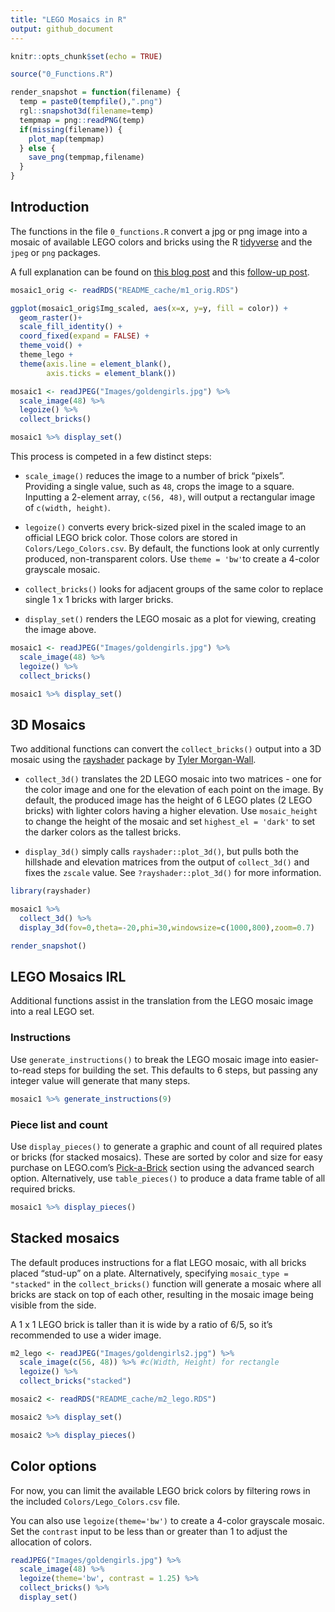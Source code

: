 ```yaml
---
title: "LEGO Mosaics in R"
output: github_document
---
```


```r
knitr::opts_chunk$set(echo = TRUE)

source("0_Functions.R")

render_snapshot = function(filename) {
  temp = paste0(tempfile(),".png")
  rgl::snapshot3d(filename=temp)
  tempmap = png::readPNG(temp)
  if(missing(filename)) {
    plot_map(tempmap)
  } else {
    save_png(tempmap,filename)
  }
}

```

## Introduction

The functions in the file `0_functions.R` convert a jpg or png image into a mosaic of available LEGO colors and bricks using the R [tidyverse](https://www.tidyverse.org/) and the `jpeg` or `png` packages.

A full explanation can be found on [this blog post](http://www.ryantimpe.com/2018/04/23/lego-mosaic1/) and this [follow-up post](http://www.ryantimpe.com/2018/05/07/lego-mosaic2/).

```r
mosaic1_orig <- readRDS("README_cache/m1_orig.RDS")

ggplot(mosaic1_orig$Img_scaled, aes(x=x, y=y, fill = color)) +
  geom_raster()+
  scale_fill_identity() +
  coord_fixed(expand = FALSE) +
  theme_void() +
  theme_lego +
  theme(axis.line = element_blank(),
        axis.ticks = element_blank())
```
```r
mosaic1 <- readJPEG("Images/goldengirls.jpg") %>% 
  scale_image(48) %>%
  legoize() %>% 
  collect_bricks() 

mosaic1 %>% display_set()
```

This process is competed in a few distinct steps:

- `scale_image()` reduces the image to a number of brick "pixels". Providing a single value, such as `48`, crops the image to a square. Inputting a 2-element array, `c(56, 48)`, will output a rectangular image of `c(width, height)`.

- `legoize()` converts every brick-sized pixel in the scaled image to an official LEGO brick color. Those colors are stored in `Colors/Lego_Colors.csv`. By default, the functions look at only currently produced, non-transparent colors. Use `theme = 'bw'`to create a 4-color grayscale mosaic.

- `collect_bricks()` looks for adjacent groups of the same color to replace single 1 x 1 bricks with larger bricks.

- `display_set()` renders the LEGO mosaic as a plot for viewing, creating the image above.

```r
mosaic1 <- readJPEG("Images/goldengirls.jpg") %>% 
  scale_image(48) %>%
  legoize() %>% 
  collect_bricks() 

mosaic1 %>% display_set()
```

## 3D Mosaics

Two additional functions can convert the `collect_bricks()` output into a 3D mosaic using the [rayshader](https://github.com/tylermorganwall/rayshader) package by [Tyler Morgan-Wall](https://twitter.com/tylermorganwall).

- `collect_3d()` translates the 2D LEGO mosaic into two matrices - one for the color image and one for the elevation of each point on the image. By default, the produced image has the height of 6 LEGO plates (2 LEGO bricks) with lighter colors having a higher elevation. Use `mosaic_height` to change the height of the mosaic and set `highest_el = 'dark'` to set the darker colors as the tallest bricks.

- `display_3d()` simply calls `rayshader::plot_3d()`, but pulls both the hillshade and elevation matrices from the output of `collect_3d()` and fixes the `zscale` value. See `?rayshader::plot_3d()` for more information.

```r
library(rayshader)

mosaic1 %>% 
  collect_3d() %>% 
  display_3d(fov=0,theta=-20,phi=30,windowsize=c(1000,800),zoom=0.7)

render_snapshot()
```

## LEGO Mosaics IRL

Additional functions assist in the translation from the LEGO mosaic image into a real LEGO set.

### Instructions

Use `generate_instructions()` to break the LEGO mosaic image into easier-to-read steps for building the set. This defaults to 6 steps, but passing any integer value will generate that many steps.

```r
mosaic1 %>% generate_instructions(9)
```

### Piece list and count

Use `display_pieces()` to generate a graphic and count of all required plates or bricks (for stacked mosaics). These are sorted by color and size for easy purchase on LEGO.com's [Pick-a-Brick](https://shop.lego.com/en-US/Pick-a-Brick) section using the advanced search option. Alternatively, use `table_pieces()` to produce a data frame table of all required bricks.

```r
mosaic1 %>% display_pieces()
```

## Stacked mosaics

The default produces instructions for a flat LEGO mosaic, with all bricks placed "stud-up" on a plate. Alternatively, specifying `mosaic_type = "stacked"` in the `collect_bricks()` function will generate a mosaic where all bricks are stack on top of each other, resulting in the mosaic image being visible from the side.

A 1 x 1 LEGO brick is taller than it is wide by a ratio of 6/5, so it's recommended to use a wider image.

```r
m2_lego <- readJPEG("Images/goldengirls2.jpg") %>% 
  scale_image(c(56, 48)) %>% #c(Width, Height) for rectangle
  legoize() %>% 
  collect_bricks("stacked") 
```

```r
mosaic2 <- readRDS("README_cache/m2_lego.RDS")

mosaic2 %>% display_set()
```

```r
mosaic2 %>% display_pieces()
```

## Color options

For now, you can limit the available LEGO brick colors by filtering rows in the included `Colors/Lego_Colors.csv` file.

You can also use `legoize(theme='bw')` to create a 4-color grayscale mosaic. Set the `contrast` input to be less than or greater than 1 to adjust the allocation of colors. 

```r
readJPEG("Images/goldengirls.jpg") %>% 
  scale_image(48) %>%
  legoize(theme='bw', contrast = 1.25) %>% 
  collect_bricks() %>% 
  display_set()
```